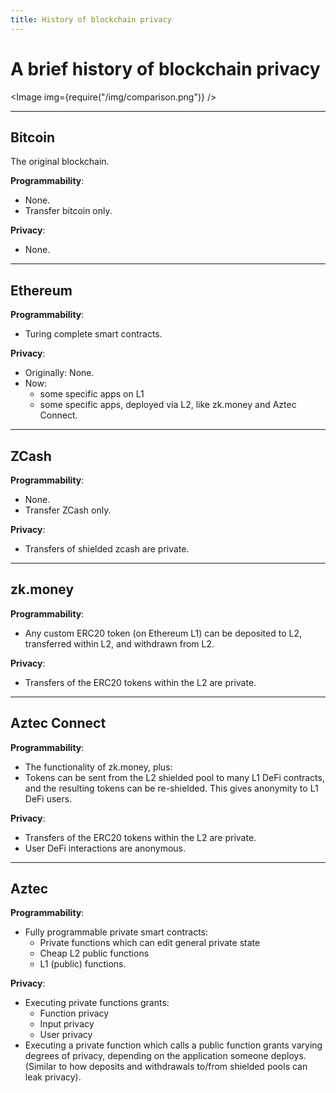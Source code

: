 ```yaml
---
title: History of blockchain privacy
---
```



# A brief history of blockchain privacy

<Image img={require("/img/comparison.png")} />

---

## Bitcoin

The original blockchain.

**Programmability**:

- None.
- Transfer bitcoin only.

**Privacy**:

- None.

---

## Ethereum

**Programmability**:

- Turing complete smart contracts.

**Privacy**:

- Originally: None.
- Now:
  - some specific apps on L1
  - some specific apps, deployed via L2, like zk.money and Aztec Connect.

---

## ZCash

**Programmability**:

- None.
- Transfer ZCash only.

**Privacy**:

- Transfers of shielded zcash are private.

---

## zk.money

**Programmability**:

- Any custom ERC20 token (on Ethereum L1) can be deposited to L2, transferred within L2, and withdrawn from L2.

**Privacy**:

- Transfers of the ERC20 tokens within the L2 are private.

---

## Aztec Connect

**Programmability**:

- The functionality of zk.money, plus:
- Tokens can be sent from the L2 shielded pool to many L1 DeFi contracts, and the resulting tokens can be re-shielded. This gives anonymity to L1 DeFi users.

**Privacy**:

- Transfers of the ERC20 tokens within the L2 are private.
- User DeFi interactions are anonymous.

---

## Aztec

**Programmability**:

- Fully programmable private smart contracts:
  - Private functions which can edit general private state
  - Cheap L2 public functions
  - L1 (public) functions.

**Privacy**:

- Executing private functions grants:
  - Function privacy
  - Input privacy
  - User privacy
- Executing a private function which calls a public function grants varying degrees of privacy, depending on the application someone deploys. (Similar to how deposits and withdrawals to/from shielded pools can leak privacy).
